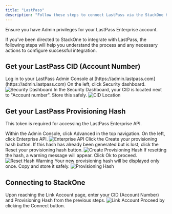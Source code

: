 ```yaml
---
title: "LastPass"
description: "Follow these steps to connect LastPass via the StackOne Hub successfully."
---
```



<Warning>
  Ensure you have Admin privileges for your LastPass Enterprise account.
</Warning>

If you've been directed to StackOne to integrate with LastPass, the following steps will help you understand the process and any necessary actions to configure successful integration.

## Get your LastPass CID (Account Number)

<Steps>
  <Step title="Log in to LastPass Admin Console">
    Log in to your LastPass Admin Console at [https://admin.lastpass.com](https://admin.lastpass.com)
  </Step>

  <Step title="Access Security Dashboard">
    On the left, click Security dashboard.
    <Frame>
      <img className='rounded-md' style={{ margin: '0 auto', border: '1px solid #efefef' }} alt="Security Dashboard" src="/images/lastpass/image1.png" />
    </Frame>
  </Step>

  <Step title="Locate CID">
    In the Security Dashboard, your CID is located next to "Account number". Store this safely.
    <Frame>
      <img className='rounded-md' style={{ margin: '0 auto', border: '1px solid #efefef' }} alt="CID Location" src="/images/lastpass/image2.png" />
    </Frame>
  </Step>
</Steps>

## Get your LastPass Provisioning Hash

This token is required for accessing the LastPass Enterprise API.

<Steps>
  <Step title="Access Enterprise API">
    Within the Admin Console, click Advanced in the top navigation.
  </Step>

  <Step title="Navigate to Enterprise API">
    On the left, click Enterprise API.
    <Frame>
      <img className='rounded-md' style={{ margin: '0 auto', border: '1px solid #efefef' }} alt="Enterprise API" src="/images/lastpass/image3.png" />
    </Frame>
  </Step>

  <Step title="Create Provisioning Hash">
    Click the Create your provisioning hash button. If this hash has already been generated but is lost, click the Reset your provisioning hash button.
    <Frame>
      <img className='rounded-md' style={{ margin: '0 auto', border: '1px solid #efefef' }} alt="Create Provisioning Hash" src="/images/lastpass/image4.png" />
    </Frame>
  </Step>

  <Step title="Handle Hash Reset Warning">
    If resetting the hash, a warning message will appear. Click Ok to proceed.
    <Frame>
      <img className='rounded-md' style={{ margin: '0 auto', border: '1px solid #efefef' }} alt="Reset Hash Warning" src="/images/lastpass/image5.png" />
    </Frame>
  </Step>

  <Step title="Copy Provisioning Hash">
    Your new provisioning hash will be displayed only once. Copy and store it safely.
    <Frame>
      <img className='rounded-md' style={{ margin: '0 auto', border: '1px solid #efefef' }} alt="Provisioning Hash" src="/images/lastpass/image6.png" />
    </Frame>
  </Step>
</Steps>

## Connecting to StackOne

<Steps>
  <Step title="Enter Credentials">
    Upon reaching the Link Account page, enter your CID (Account Number) and Provisioning Hash from the previous steps.
    <Frame>
      <img className='rounded-md' style={{ margin: '0 auto', border: '1px solid #efefef' }} alt="Link Account" src="/images/lastpass/image7.png" />
    </Frame>
  </Step>

  <Step title="Connect">
    Proceed by clicking the Connect button.
  </Step>
</Steps>

<IntegrationFooter />
